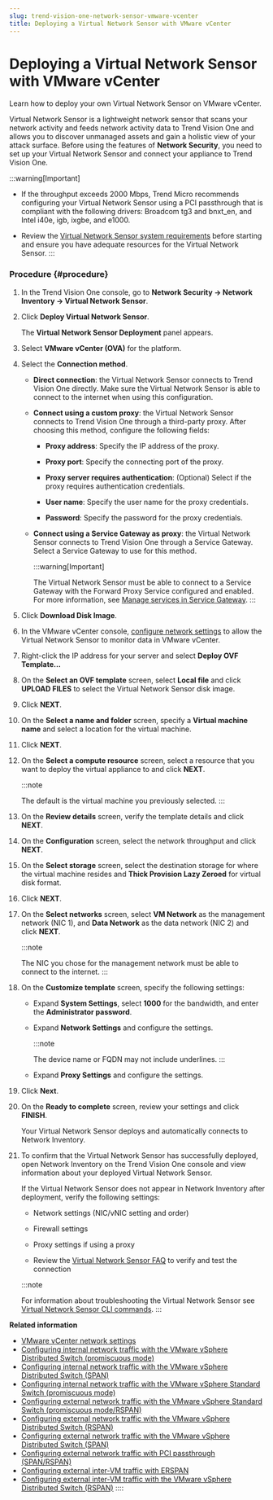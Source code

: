 ```yaml
---
slug: trend-vision-one-network-sensor-vmware-vcenter
title: Deploying a Virtual Network Sensor with VMware vCenter
---
```

# Deploying a Virtual Network Sensor with VMware vCenter

Learn how to deploy your own Virtual Network Sensor on VMware vCenter.

Virtual Network Sensor is a lightweight network sensor that scans your network activity and feeds network activity data to Trend Vision One and allows you to discover unmanaged assets and gain a holistic view of your attack surface. Before using the features of **Network Security**, you need to set up your Virtual Network Sensor and connect your appliance to Trend Vision One.

:::warning[Important]

- If the throughput exceeds 2000 Mbps, Trend Micro recommends configuring your Virtual Network Sensor using a PCI passthrough that is compliant with the following drivers: Broadcom tg3 and bnxt_en, and Intel i40e, igb, ixgbe, and e1000.

- Review the [Virtual Network Sensor system requirements](network-sensor-sys-reqs.mdx) before starting and ensure you have adequate resources for the Virtual Network Sensor.
:::

### Procedure {#procedure}

1.  In the Trend Vision One console, go to **Network Security → Network Inventory → Virtual Network Sensor**.

2.  Click **Deploy Virtual Network Sensor**.

    The **Virtual Network Sensor Deployment** panel appears.

3.  Select **VMware vCenter (OVA)** for the platform.

4.  Select the **Connection method**.

    - **Direct connection**: the Virtual Network Sensor connects to Trend Vision One directly. Make sure the Virtual Network Sensor is able to connect to the internet when using this configuration.

    - **Connect using a custom proxy**: the Virtual Network Sensor connects to Trend Vision One through a third-party proxy. After choosing this method, configure the following fields:

      - **Proxy address**: Specify the IP address of the proxy.

      - **Proxy port**: Specify the connecting port of the proxy.

      - **Proxy server requires authentication**: (Optional) Select if the proxy requires authentication credentials.

      - **User name**: Specify the user name for the proxy credentials.

      - **Password**: Specify the password for the proxy credentials.

    - **Connect using a Service Gateway as proxy**: the Virtual Network Sensor connects to Trend Vision One through a Service Gateway. Select a Service Gateway to use for this method.

      :::warning[Important]

      The Virtual Network Sensor must be able to connect to a Service Gateway with the Forward Proxy Service configured and enabled. For more information, see [Manage services in Service Gateway](managing-services-service-gateway.mdx).
      :::

5.  Click **Download Disk Image**.

6.  In the VMware vCenter console, [configure network settings](vsphere-st-switch-promiscuous-rspan.mdx) to allow the Virtual Network Sensor to monitor data in VMware vCenter.

7.  Right-click the IP address for your server and select **Deploy OVF Template...**

8.  On the **Select an OVF template** screen, select **Local file** and click **UPLOAD FILES** to select the Virtual Network Sensor disk image.

9.  Click **NEXT**.

10. On the **Select a name and folder** screen, specify a **Virtual machine name** and select a location for the virtual machine.

11. Click **NEXT**.

12. On the **Select a compute resource** screen, select a resource that you want to deploy the virtual appliance to and click **NEXT**.

    :::note

    The default is the virtual machine you previously selected.
    :::

13. On the **Review details** screen, verify the template details and click **NEXT**.

14. On the **Configuration** screen, select the network throughput and click **NEXT**.

15. On the **Select storage** screen, select the destination storage for where the virtual machine resides and **Thick Provision Lazy Zeroed** for virtual disk format.

16. Click **NEXT**.

17. On the **Select networks** screen, select **VM Network** as the management network (NIC 1), and **Data Network** as the data network (NIC 2) and click **NEXT**.

    :::note

    The NIC you chose for the management network must be able to connect to the internet.
    :::

18. On the **Customize template** screen, specify the following settings:

    - Expand **System Settings**, select **1000** for the bandwidth, and enter the **Administrator password**.

    - Expand **Network Settings** and configure the settings.

      :::note

      The device name or FQDN may not include underlines.
      :::

    - Expand **Proxy Settings** and configure the settings.

19. Click **Next**.

20. On the **Ready to complete** screen, review your settings and click **FINISH**.

    Your Virtual Network Sensor deploys and automatically connects to Network Inventory.

21. To confirm that the Virtual Network Sensor has successfully deployed, open Network Inventory on the Trend Vision One console and view information about your deployed Virtual Network Sensor.

    If the Virtual Network Sensor does not appear in Network Inventory after deployment, verify the following settings:

    - Network settings (NIC/vNIC setting and order)

    - Firewall settings

    - Proxy settings if using a proxy

    - Review the [Virtual Network Sensor FAQ](virtual-network-sensor-faqs.mdx) to verify and test the connection

    :::note

    For information about troubleshooting the Virtual Network Sensor see [Virtual Network Sensor CLI commands](virtual-network-sensor-cli-commands.mdx).
    :::

**Related information**

- [VMware vCenter network settings](vmware-vcenter-network-settings.md "After successfully deploying your Virtual Network Sensor, decide which network configurations to use based on your requirements.")
- [Configuring internal network traffic with the VMware vSphere Distributed Switch (promiscuous mode)](vsphere-dist-switch-promiscuous.md "Configure internal network traffic with the VMware vSphere Distributed Switch using promiscuous mode to allow Virtual Network Sensor to monitor data.")
- [Configuring internal network traffic with the VMware vSphere Distributed Switch (SPAN)](vsphere-distributed-switch-span.md "Configure internal network traffic with the VMware vSphere Distributed Switch using SPAN to allow Virtual Network Sensor to monitor data.")
- [Configuring internal network traffic with the VMware vSphere Standard Switch (promiscuous mode)](intertraffic-vsphere-promiscuous.md "Configure internal network traffic with the VMware vSphere Standard Switch in promiscuous mode to allow Virtual Network Sensor to monitor data.")
- [Configuring external network traffic with the VMware vSphere Standard Switch (promiscuous mode/RSPAN)](vsphere-st-switch-promiscuous-rspan.md "Configure network settings in VMware vCenter to allow Virtual Network Sensor to monitor data.")
- [Configuring external network traffic with the VMware vSphere Distributed Switch (RSPAN)](external-vsphere-switch-rspan.md "Configure external network traffic with the VMware vSphere Distributed Switch using RSPAN to allow Virtual Network Sensor to monitor data.")
- [Configuring external network traffic with the VMware vSphere Distributed Switch (SPAN)](external-vsphere-dist-switch-span.md "Configure external network traffic with the VMware vSphere Distributed Switch using SPAN to allow Virtual Network Sensor to monitor data.")
- [Configuring external network traffic with PCI passthrough (SPAN/RSPAN)](external-pci-passthrough-rspan.md "Configure external network traffic with a PCI passthrough using SPAN or RSPAN to allow Virtual Network Sensor to monitor data.")
- [Configuring external inter-VM traffic with ERSPAN](external-inter-erspan.md "Configure network settings in VMware vCenter to allow Virtual Network Sensor to monitor data.")
- [Configuring external inter-VM traffic with the VMware vSphere Distributed Switch (RSPAN)](vm-vsphere-switch-rspan.md "Configure network settings in VMware vCenter to allow Virtual Network Sensor to monitor data.")
::::
